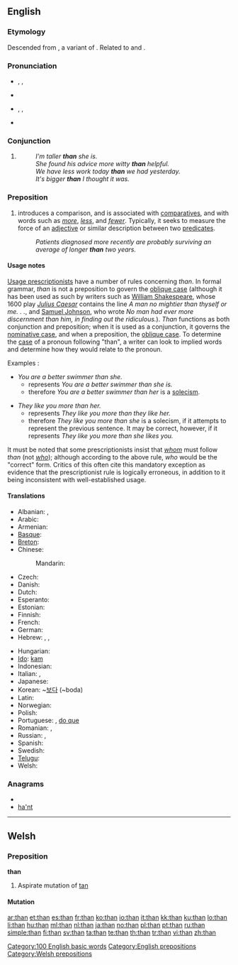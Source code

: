{{also|thân}}
==English==
{{wikipedia}}

{{rank|has|could|our|64|than|some|other|very}}

===Etymology===
Descended from {{etyl|ang}} {{term|þanne|lang=ang}}, a variant of {{term|þonne||then|lang=ang}}. Related to {{etyl|de|-}} {{term|denn||than|lang=de}} and {{term|dann||then|lang=de}}.

===Pronunciation===
* {{qualifier|stressed}} {{enPR|''th''ăn}}, {{IPA|/ðæn/}}, {{SAMPA|/D{n/}}
* {{audio|en-us-than-stressed.ogg|Audio (US), stressed}}
*: {{rhymes|æn}}
* {{qualifier|unstressed}} {{enPR|''th''(ə)n}}, {{IPA|/ðən/|/ðn̩/}}, {{SAMPA|/D@n/|2=/Dn=/}}
* {{audio|en-us-than-unstressed.ogg|Audio (US), unstressed}}

===Conjunction===
{{en-conj}}

# {{non-gloss definition|Used in comparisons, to introduce the basis of comparison.}}
#: ''I'm taller '''than''' she is.''
#: ''She found his advice more witty '''than''' helpful.''
#: ''We have less work today '''than''' we had yesterday.''
#: ''It's bigger '''than''' I thought it was.''

===Preposition===
{{en-prep}}

# introduces a comparison, and is associated with [[comparative]]s, and with words such as ''[[more]]'', ''[[less]]'', and ''[[fewer]]''. Typically, it seeks to measure the force of an [[adjective]] or similar description between two [[predicate]]s.
#: ''Patients diagnosed more recently are probably surviving an average of longer '''than''' two years.''

====Usage notes====
[[w:Prescription (linguistics)|Usage prescriptionists]] have a number of rules concerning ''than''. In formal grammar, ''than'' is not a preposition to govern the [[oblique case]] (although it has been used as such by writers such as [[w:William Shakespeare|William Shakespeare]], whose 1600 play ''[[w:Julius Caesar (play)|Julius Caesar]]'' contains the line ''A man no mightier than thyself or me. . .'', and [[w:Samuel Johnson|Samuel Johnson]], who wrote ''No man had ever more discernment than him, in finding out the ridiculous.'').  ''Than'' functions as both conjunction and preposition; when it is used as a conjunction, it governs the [[nominative case]], and when a preposition, the [[oblique case]].  To determine the [[case]] of a pronoun following "than", a writer can look to implied words and determine how they would relate to the pronoun.

Examples :

* ''You are a better swimmer than she.''
** represents ''You are a better swimmer than she is.''
** therefore ''You are a better swimmer than her'' is a [[solecism]].

* ''They like you more than her.''
** represents ''They like you more than they like her.''
** therefore ''They like you more than she'' is a solecism, if it attempts to represent the previous sentence.  It may be correct, however, if it represents ''They like you more than she likes you.''

It must be noted that some prescriptionists insist that ''[[whom]]'' must follow ''than'' (not ''[[who]]''); although according to the above rule, ''who'' would be the "correct" form. Critics of this often cite this mandatory exception as evidence that the prescriptionist rule is logically erroneous, in addition to it being inconsistent with well-established usage.

====Translations====
{{trans-top|Introduces a comparison}}
* Albanian: {{t-|sq|se|xs=Albanian}}, {{t-|sq|sesa|xs=Albanian}}
* Arabic: {{t+|ar|من|tr=min}}
* Armenian: {{t-|hy|քան|tr=k’an}}
* [[Basque]]: {{t|eu|baino|xs=Basque}}
* [[Breton]]: {{t+|br|eget|xs=Breton}}
* Chinese:
*: Mandarin: {{t-|cmn|比|tr=bǐ|sc=Hani}}
* Czech: {{t+|cs|než}}
* Danish: {{t-|da|end}}
* Dutch: {{t+|nl|dan}}
* Esperanto: {{t-|eo|ol|xs=Esperanto}}
* Estonian: {{t-|et|kui}}
* Finnish: {{t+|fi|kuin}}
* French: {{t+|fr|que}}
* German: {{t+|de|als}}
* Hebrew: {{t-|he|מ־|tr=mi-}}, {{t|he|ממה ש־|tr=mimá she-}}, {{t|he|מאשר|tr=masher}}
{{trans-mid}}
* Hungarian: {{t+|hu|mint}}
* [[Ido]]: [[kam]]
* Indonesian: {{t|id|daripada|xs=Indonesian}}
* Italian: {{t+|it|di}}, {{t+|it|che}}
* Japanese: {{qualifier|...}} {{t-|ja|より|tr=yori}}
* Korean: ~[[보다]] (~boda)
* Latin: {{t+|la|quam}}
* Norwegian: {{t+|no|enn}}
* Polish: {{t+|pl|niż}}
* Portuguese: {{t+|pt|que}}, [[do que]]
* Romanian: {{t-|ro|ca}}, {{t|ro|decat}}
* Russian: {{t+|ru|чем|tr=čem}}, {{t+|ru|нежели|tr=néželi}}
* Spanish: {{t+|es|que}}
* Swedish: {{t+|sv|än}}
* [[Telugu]]: {{t|te|కంటె|tr=kaMTe}}
* Welsh: {{t-|cy|na|xs=Welsh}}
{{trans-bottom}}

===Anagrams===
* {{alphagram|ahnt}}
* [[ha'nt#English|ha'nt]]

[[Category:100 English basic words]]
[[Category:English prepositions]]

----

==Welsh==

===Preposition===
'''than'''

# Aspirate mutation of [[tan#Welsh|tan]]

====Mutation====
{{cy-mut-t|an}}

[[Category:Welsh prepositions]]

[[ar:than]]
[[et:than]]
[[es:than]]
[[fr:than]]
[[ko:than]]
[[io:than]]
[[it:than]]
[[kk:than]]
[[ku:than]]
[[lo:than]]
[[li:than]]
[[hu:than]]
[[ml:than]]
[[nl:than]]
[[ja:than]]
[[no:than]]
[[pl:than]]
[[pt:than]]
[[ru:than]]
[[simple:than]]
[[fi:than]]
[[sv:than]]
[[ta:than]]
[[te:than]]
[[th:than]]
[[tr:than]]
[[vi:than]]
[[zh:than]]
